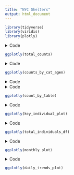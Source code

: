 ```yaml
---
title: "NYC Shelters"
output: html_document
---
```


```r
library(tidyverse)
library(viridis)
library(plotly)
```


<details>
  <summary>Code</summary>
```r
as_df = read_csv("./data/asylum_seekers_report.csv") |> 
  janitor::clean_names() |> 
  filter(agency != "total") |> 
  mutate(category = ifelse(category == "Population - Individuals", "Individuals", category))

head(as_df)

count_by_cat = as_df |> 
  group_by(category) |> 
  summarize(count_by_cat = sum(count, na.rm = TRUE), .groups = "drop")

total_counts = ggplot(count_by_cat, aes(x = category, y = count_by_cat, fill = category)) +
  geom_col() +
  labs(title = "Total Counts of Asylum Seekers by Category", x = "Category", y = "Count") +
  scale_fill_viridis_d() +
  theme_minimal()
ggplotly(total_counts)
```
</details>

```r
ggplotly(total_counts)
```

<details>
  <summary>Code</summary>
```r
counts_by_cat_agen = 
  ggplot(as_df, aes(x = category, y = count, fill = agency)) +
  geom_bar(stat = "identity", position = "dodge") +
  labs(title = "Counts by Category and Agency", x = "Category", y = "Count") +
  scale_fill_viridis_d() +
  theme_minimal()

ggplotly(counts_by_cat_agen)
```
</details>

```r
ggplotly(counts_by_cat_agen)
```

<details>
  <summary>Code</summary>
```r
daily_df = read_csv("./data/dhs_daily_report.csv", na = "NA")
head(daily_df)
```
```r
daily_df = daily_df |> 
  filter(count != "NA")

unique(daily_df$measure)
unique(daily_df$table)
```
</details>


<details>
  <summary>Code</summary>
```r
count_by_table = daily_df |> 
  group_by(table) |> 
  summarise(total_count = sum(count, na.rm = TRUE)) |> 
  ggplot(aes(x = reorder(table, +total_count), y = total_count, fill = table)) +
    geom_col() +
    labs(title = "Total Counts by Table", x = "Table", y = "Total Count") +
    scale_fill_viridis_d() +
    theme_minimal() +
    theme(axis.text.x = element_text(angle = 45))

ggplotly(count_by_table)
```
</details>

```r
ggplotly(count_by_table)
```


<details>
  <summary>Code</summary>
```r
# trends in key individual variables
key_individual_tables <- daily_df |> 
  filter(table %in% c("single_adults", "family_intake", "families_with_children", "adult_families_census")) |> 
  group_by(table, date) |> 
  summarize(count = sum(count, na.rm = TRUE), .groups = "drop")


key_individual_plot = 
  ggplot(key_individual_tables, aes(x = date, y = count, color = table)) +
    geom_line(size = 1) +
    facet_wrap(~ table, scales = "free_y") +
    labs(title = "Trends in Key Individual Tables Over Time",
         x = "Date",
         y = "Count") +
    theme_minimal() +
    theme(legend.position = "none")  # Remove redundant legend


ggplotly(key_individual_plot)
```
</details>

```r
ggplotly(key_individual_plot)
```

<details>
  <summary>Code</summary>
```r
# total individuals in shelter over time
total_individuals_df = daily_df |> 
  filter(measure == "Total Individuals") |> 
  ggplot(aes(x = date, y = count)) +
    geom_line(color = "blue") +
    labs(title = "Total Individuals in Shelter Over Time",
         x = "Date",
         y = "Number of Individuals") +
    theme_minimal()

ggplotly(total_individuals_df)
```
</details>

```r
ggplotly(total_individuals_df)
```

<details>
  <summary>Code</summary>
```r
# monthly trends in total individuals
monthly_df = daily_df |> 
  separate(date, into = c("year", "month", "day"), convert = TRUE) |> 
  filter(measure == "Total Individuals") |> 
  group_by(month) |> 
  summarise(total_count = sum(count, na.rm = TRUE))

monthly_plot = 
  ggplot(monthly_df, aes(x = month, y = total_count)) +
    geom_line(color = "blue", size = 1) +
    labs(title = "Monthly Trends in Total Individuals",
         x = "Month",
         y = "Total Count") +
    theme_minimal()


ggplotly(monthly_plot)
```
</details>

```r
ggplotly(monthly_plot)
```

<details>
  <summary>Code</summary>
```r
# daily trends in total individuals
daily_trends_df = daily_df |> 
  separate(date, into = c("year", "month", "day"), convert = TRUE) |> 
  filter(measure == "Total Individuals") |> 
  group_by(day) |> 
  summarise(total_count = sum(count, na.rm = TRUE))

daily_trends_plot = 
  ggplot(daily_trends_df, aes(x = day, y = total_count)) +
    geom_line(color = "green", size = 1) +
    labs(title = "Daily Trends in Total Individuals",
         x = "Day",
         y = "Total Count") +
    theme_minimal()


ggplotly(daily_trends_plot)
```
</details>

```r
ggplotly(daily_trends_plot)
```





